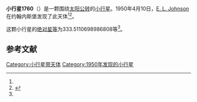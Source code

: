 {{Infobox planet
| bgcolour = #FFFFC0
| name = 1760 Sandra
| symbol = 
| image = 
| caption = 
| discovery = yes
| discovery_ref = 
| discoverer = [[E._L._Johnson|E. L. Johnson]]
| discovery_site = [[约翰内斯堡|约翰内斯堡]] 
| discovered = 1950年4月10日
| designations = yes
| mp_name = 
| named_after = 
| alt_names = 1950 GB/ 1934 NP / 1935 QH / 1950 HF / 1950 JM / 1951 OK / 1967 JC / 1968 OC
| mp_category = [[主带小行星|主带小行星]]
| orbit_ref = <ref name="a">[http://ssd.jpl.nasa.gov/sbdb.cgi?sstr=1760 1760 Sandra] {{Wayback|url=http://ssd.jpl.nasa.gov/sbdb.cgi?sstr=1760 |date=20201121052301 }}，小行星數據庫瀏覽器（JPL Small-Body Database Browser）－[[美国国家航空航天局|美国国家航空航天局]]喷气推进实验室</ref>
| epoch = 2456400.5 (2013年4月18日更新)
| aphelion = {{convert|3.550602019121675|AU|km|3|abbr=on|lk=out}}
| perihelion = {{convert|2.745847407840434|AU|km|3|abbr=on}}
| semimajor = {{convert|3.148224713481055|AU|km|3|abbr=on}}
| eccentricity = 0.127810859
| period = 2040.314014 [[日|日]]<br />5.59[[儒略年|儒略年]]
| avg_speed = 
| inclination = 8.433141973329608
| asc_node = 232.6725026153213
| mean_anomaly = 
| arg_peri = 333.5110698986808
| satellites = 
| physical_characteristics = yes
| dimensions = 
| mass = 
| density = 
| surface_grav = 
| escape_velocity = 
| sidereal_day = 
| axial_tilt = 
| pole_ecliptic_lat = 
| pole_ecliptic_lon = 
| albedo = 
| temperatures= 
| temp_name1 = 
| mean_temp_1 = 
| max_temp_1 = 
| temp_name2 = 
| max_temp_2 = 
| spectral_type = 
| abs_magnitude = 333.5110698986808
}}

'''小行星1760'''（{{lang-en|1760 Sandra}}）是一颗围绕[[太阳|太阳]][[公转|公转]]的[[小行星|小行星]]。1950年4月10日，[[E._L._Johnson|E. L. Johnson]]在约翰内斯堡发现了此天体<ref name="a" /><ref>{{cite news|title=小行星列表|url=http://cfa-www.harvard.edu/iau/lists/NumberedMPs.txt|accessdate=2013-07-08|newspaper=哈佛大学|archive-date=2008-05-17|archive-url=https://web.archive.org/web/20080517010638/http://cfa-www.harvard.edu/iau/lists/NumberedMPs.txt|dead-url=no}}</ref>。

这颗小行星的[[绝对星等|绝对星等]]为333.5110698986808等<ref name="a" />。

==参考文献==
{{reflist}}
{{Minor Planet Number|[[小行星1759|小行星1759]]|[[小行星1761|小行星1761]]}}

{{小天体}}

[[Category:小行星带天体|Category:小行星带天体]]
[[Category:1950年发现的小行星|Category:1950年发现的小行星]]

{{asteroid-stub}}